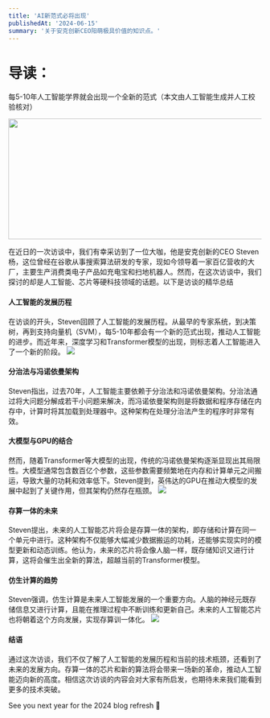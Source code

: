 ```yaml
---
title: 'AI新范式必将出现'
publishedAt: '2024-06-15'
summary: '关于安克创新CEO阳萌极具价值的知识点。'
---
```


# 导读：

每5-10年人工智能学界就会出现一个全新的范式（本文由人工智能生成并人工校验核对）

<img height="240" width="547" src="https://picdata.ameureka.com/ai-new-way%2F001.png" />

在近日的一次访谈中，我们有幸采访到了一位大咖，他是安克创新的CEO Steven杨，这位曾经在谷歌从事搜索算法研发的专家，现如今领导着一家百亿营收的大厂，主要生产消费类电子产品如充电宝和扫地机器人。然而，在这次访谈中，我们探讨的却是人工智能、芯片等硬科技领域的话题。以下是访谈的精华总结


#### 人工智能的发展历程

在访谈的开头，Steven回顾了人工智能的发展历程。从最早的专家系统，到决策树，再到支持向量机（SVM），每5-10年都会有一个新的范式出现，推动人工智能的进步。而近年来，深度学习和Transformer模型的出现，则标志着人工智能进入了一个新的阶段。
![](https://picdata.ameureka.com/ai-new-way%2F002.png)

#### 分治法与冯诺依曼架构

Steven指出，过去70年，人工智能主要依赖于分治法和冯诺依曼架构。分治法通过将大问题分解成若干小问题来解决，而冯诺依曼架构则是将数据和程序存储在内存中，计算时将其加载到处理器中。这种架构在处理分治法产生的程序时非常有效。


#### 大模型与GPU的结合

然而，随着Transformer等大模型的出现，传统的冯诺依曼架构逐渐显现出其局限性。大模型通常包含数百亿个参数，这些参数需要频繁地在内存和计算单元之间搬运，导致大量的功耗和效率低下。Steven提到，英伟达的GPU在推动大模型的发展中起到了关键作用，但其架构仍然存在瓶颈。
![](https://picdata.ameureka.com/ai-new-way%2F006.png)

#### 存算一体的未来

Steven提出，未来的人工智能芯片将会是存算一体的架构，即存储和计算在同一个单元中进行。这种架构不仅能够大幅减少数据搬运的功耗，还能够实现实时的模型更新和动态训练。他认为，未来的芯片将会像人脑一样，既存储知识又进行计算，这将会催生出全新的算法，超越当前的Transformer模型。


#### 仿生计算的趋势

Steven强调，仿生计算是未来人工智能发展的一个重要方向。人脑的神经元既存储信息又进行计算，且能在推理过程中不断训练和更新自己。未来的人工智能芯片也将朝着这个方向发展，实现存算训一体化。
![](https://picdata.ameureka.com/ai-new-way%2F003.png)

#### 结语

通过这次访谈，我们不仅了解了人工智能的发展历程和当前的技术瓶颈，还看到了未来的发展方向。存算一体的芯片和新的算法将会带来一场新的革命，推动人工智能迈向新的高度。相信这次访谈的内容会对大家有所启发，也期待未来我们能看到更多的技术突破。




See you next year for the 2024 blog refresh 🫡

